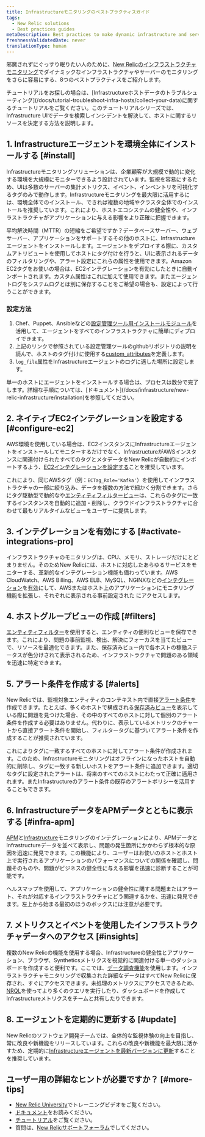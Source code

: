 ```yaml
---
title: Infrastructureモニタリングのベストプラクティスガイド
tags:
  - New Relic solutions
  - Best practices guides
metaDescription: Best practices to make dynamic infrastructure and server monitoring even easier with New Relic.
freshnessValidatedDate: never
translationType: human
---
```


邪魔されずにぐっすり眠りたい人のために、[New Relicのインフラストラクチャモニタリング](https://newrelic.com/platform/infrastructure)でダイナミックなインフラストラクチャやサーバーのモニタリングをさらに容易にする、8つのベストプラクティスをご紹介します。

<Callout variant="tip">
  チュートリアルをお探しの場合は、[Infrastructureホストデータのトラブルシューティング](/docs/tutorial-troubleshoot-infra-hosts/collect-your-data)に関するチュートリアルをご覧ください。このチュートリアルシリーズでは、Infrastructure UIでデータを検索しインシデントを解決して、ホストに関するリソースを決定する方法を説明します。
</Callout>

## 1. Infrastructureエージェントを環境全体にインストールする [#install]

Infrastructureモニタリングソリューションは、企業顧客が大規模で動的に変化する環境を大規模にモニターできるよう設計されています。監視を容易にするため、UIは多数のサーバーの集計メトリクス、イベント、インベントリを可視化するタグのみで動作します。Infrastructureモニタリングを最大限に活用するには、環境全体でのインストール、できれば複数の地域やクラスタ全体でのインストールを推奨しています。これにより、ホストエコシステムの健全性や、インフラストラクチャがアプリケーションに与える影響をより正確に把握できます。

平均解決時間（MTTR）の短縮をご希望ですか？データベースサーバー、ウェブサーバー、アプリケーションをサポートするその他のホストに、Infrastructureエージェントをインストールします。エージェントをデプロイする際に、カスタムアトリビュートを使用してホストにタグ付けを行うと、UIに表示されるデータのフィルタリングや、アラート設定にこれらの属性を使用できます。Amazon EC2タグをお使いの場合は、EC2インテグレーションを有効にしたときに自動インポートされます。カスタム属性はこれに加えて使用できます。またエージェントログをシステムログとは別に保存することをご希望の場合も、設定によって行うことができます。

### 設定方法

1. Chef、Puppet、Ansibleなどの[設定管理ツール用インストールモジュール](/docs/infrastructure/new-relic-infrastructure/config-management-tools)を活用して、エージェントをすべてのインフラストラクチャに簡単にディプロイできます。
2. 上記のリンクで参照されている設定管理ツールのgithubリポジトリの説明を読んで、ホストのタグ付けに使用する[custom\_attributes](/docs/infrastructure/new-relic-infrastructure/configuration/configure-infrastructure-agent#attributes)を定義します。
3. `log_file`属性をInfrastructureエージェントのログに適した場所に設定します。

<Callout variant="tip">
  単一のホストにエージェントをインストールする場合は、プロセスは数分で完了します。詳細な手順については、[ドキュメント](/docs/infrastructure/new-relic-infrastructure/installation)を参照してください。
</Callout>

## 2. ネイティブEC2インテグレーションを設定する [#configure-ec2]

AWS環境を使用している場合は、EC2インスタンスにInfrastructureエージェントをインストールしてモニターするだけでなく、InfrastructureがAWSインスタンスに関連付けられたすべてのタグとメタデータをNew Relicが自動的にインポートするよう、[EC2インテグレーションを設定する](/docs/infrastructure/infrastructure-integrations/amazon-integrations/aws-ec2-integration)ことを推奨しています。

これにより、同じAWSタグ（例：`ECTag_Role='Kafka'`）を使用してインフラストラクチャの一部に絞り込み、データを複数の方法で細かく分割できます。さらにタグ駆動型で動的な<InlinePopover type="alerts" />や[エンティティフィルタービュー](/docs/new-relic-solutions/new-relic-one/core-concepts/search-filter-entities)は、これらのタグに一致するインスタンスを自動的に追加・削除し、クラウドインフラストラクチャに合わせて最もリアルタイムなビューをユーザーに提供します。

## 3. インテグレーションを有効にする [#activate-integrations-pro]

インフラストラクチャのモニタリングは、CPU、メモリ、ストレージだけにとどまりません。そのためNew Relicには、ホストに対応したあらゆるサービスをモニターする、革新的なインテグレーション機能も備わっています。AWS CloudWatch、AWS Billing、AWS ELB、MySQL、NGINXなどの[インテグレーション](/docs/infrastructure-integrations-aws-configuration)を[有効](/docs/infrastructure-integrations-aws-configuration)にして、AWSまたはホスト上のアプリケーションにモニタリング機能を拡張し、それぞれに表示される事前設定された<InlinePopover type="dashboards" /> にアクセスします。

## 4. ホストグループビューの作成 [#filters]

[エンティティフィルター](/docs/new-relic-solutions/new-relic-one/core-concepts/search-filter-entities)を使用すると、エンティティの便利なビューを保存できます。これにより、問題の事前監視、検出、解決にフォーカスを当てたビューで、リソースを最適化できます。また、保存済みビュー内で各ホストの稼働ステータスが色分けされて表示されるため、インフラストラクチャで問題のある領域を迅速に特定できます。

## 5. アラート条件を作成する [#alerts]

New Relicでは、監視対象エンティティのコンテキスト内で直接[アラート条件](/docs/alerts/new-relic-alerts/getting-started/alerts-glossary#alert-condition)を作成できます。たとえば、多くのホストで構成される[保存済みビュー](/docs/new-relic-solutions/new-relic-one/core-concepts/search-filter-entities)を表示している際に問題を見つけた場合、その中のすべてのホストに対して個別のアラート条件を作成する必要はありません。代わりに、表示しているメトリックのチャートから直接アラート条件を開始し、フィルタータグに基づいてアラート条件を作成することが推奨されています。

これによりタグに一致するすべてのホストに対してアラート条件が作成されます。このため、Infrastructureモニタリングはオフラインになったホストを自動的に削除し、タグに一致する新しいホストをアラート条件に追加できます。適切なタグに設定されたアラートは、将来のすべてのホストにわたって正確に適用されます。またInfrastructureのアラート条件の既存のアラートポリシーを活用することもできます。

## 6. InfrastructureデータをAPMデータとともに表示する [#infra-apm]

[APM](/docs/apm/new-relic-apm/getting-started/welcome-new-relic-apm)と[Infrastructure](/docs/infrastructure/new-relic-infrastructure/getting-started/welcome-new-relic-infrastructure)モニタリングのインテグレーションにより、APMデータとInfrastructureデータを並べて表示し、問題の発生箇所にかかわらず根本的な原因を迅速に発見できます。この機能により、ユーザーはお使いのホストとホスト上で実行されるアプリケーションのパフォーマンスについての関係を確認し、問題そのものや、問題がビジネスの健全性に与える影響を迅速に診断することが可能です。

ヘルスマップを使用して、アプリケーションの健全性に関する問題またはアラート、それが対応するインフラストラクチャにどう関連するかを、迅速に発見できます。左上から始まる最初のほうのボックスには注意が必要です。

## 7. メトリクスとイベントを使用したインフラストラクチャデータへのアクセス [#insights]

複数のNew Relicの機能を使用する場合、Infrastructureの健全性とアプリケーション、ブラウザ、Syntheticsメトリクスを視覚的に関連付ける単一のダッシュボードを作成すると便利です。ここでは、[データ調査機能](/docs/query-your-data/explore-query-data/data-explorer/introduction-data-explorer)を使用します。インフラストラクチャモニタリングで収集された詳細なデータはすべてNew Relicに保存され、すぐにアクセスできます。未処理のメトリクスにアクセスできるため、[NRQL](/docs/insights/nrql-new-relic-query-language/using-nrql/introduction-nrql)を使ってより多くのクエリを実行したり、ダッシュボードを作成してInfrastructureメトリクスをチームと共有したりできます。

## 8. エージェントを定期的に更新する [#update]

New Relicのソフトウェア開発チームでは、全体的な監視体験の向上を目指し、常に改良や新機能をリリースしています。これらの改良や新機能を最大限に活かすため、定期的に[Infrastructureエージェントを最新バージョンに更新](/docs/infrastructure/install-configure-manage-infrastructure/update-or-uninstall/update-infrastructure-agent)することを推奨しています。

## ユーザー用の詳細なヒントが必要ですか？ [#more-tips]

* [New Relic University](https://learn.newrelic.com/)でトレーニングビデオをご覧ください。
* [ドキュメント](/docs/infrastructure)をお読みください。
* [チュートリアル](https://newrelic.com/resources/tutorials)をご覧ください。
* 質問は、[New Relicサポートフォーラム](https://discuss.newrelic.com/)でしてください。